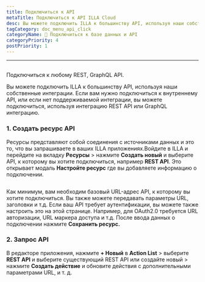 ```yaml
---
title: Подключиться к API
metaTitle: Подключиться к API ILLA Cloud
desc: Вы можете подключить ILLA к большинству API, используя наши собственные интеграции. ILLA может подключиться к любому REST, GraphQL API
tagCategory: doc_menu_api_click
categoryName: 📲 Подключиться к базе данных и API
categoryPriority: 4
postPriority: 1
---
```


* * *

## <h2 hidden>Подключиться к API</h2>

Подключиться к любому REST, GraphQL API.

Вы можете подключить ILLA к большинству API, используя наши собственные интеграции. Если вам нужно подключиться к внутреннему API, или если нет поддерживаемой интеграции, вы можете подключиться, используя интеграцию REST API или GraphQL интеграцию.

### 1.  Создать ресурс API

Ресурсы представляют собой соединения с источниками данных и это то, что вы запрашиваете в ваших ILLA приложениях.Войдите в ILLA и перейдите на вкладку **Ресурсы** > нажмите **Создать новый** и выберите API, к которому вы хотите подключиться, например **REST API**. Это открывает модаль **Настройте ресурс** где вы добавляете информацию о подключении.

<img
  src='https://cdn.illacloud.com/official-website/img/docs/connect/connect-api/config.png'
  alt=""
/>

Как минимум, вам необходим базовый URL-адрес API, к которому вы хотите подключиться. Вы также можете передавать параметры URL, заголовки и т.д. Если ваш API требует аутентификации, вы можете также настроить это на этой странице. Например, для OAuth2.0 требуется URL авторизации, URL маркера доступа и т.д. После ввода данных о подключении нажмите **Сохранить ресурс.**

### 2.  Запрос API

В редакторе приложения, нажмите **+ Новый** в **Action List** > выберите **REST API** и выберите существующий REST API или создайте новый > нажмите **Создать действие** и обновите действия с дополнительными параметрами URL, и т. д.

<img
  src='https://cdn.illacloud.com/official-website/img/docs/connect/connect-api/action.png'
  alt=""
/>

